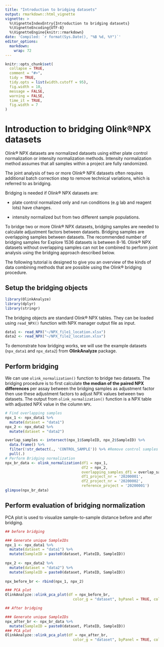 ```yaml
---
title: "Introduction to bridging datasets"
output: rmarkdown::html_vignette
vignette: >
  %\VignetteIndexEntry{Introduction to bridging datasets}
  %\VignetteEncoding{UTF-8}
  %\VignetteEngine{knitr::rmarkdown}
date: 'Compiled: `r format(Sys.Date(), "%B %d, %Y")`'
editor_options: 
  markdown: 
    wrap: 72
---
```


```r
knitr::opts_chunk$set(
  collapse = TRUE,
  comment = "#>",
  tidy = TRUE,
  tidy.opts = list(width.cutoff = 95),
  fig.width = 10,
  message = FALSE,
  warning = FALSE,
  time_it = TRUE,
  fig.width = 7
)
```

# Introduction to bridging Olink®NPX datasets

Olink® NPX datasets are normalized datasets using either plate control
normalization or intensity normalization methods. Intensity
normalization method assumes that all samples within a project are fully
randomized.

The joint analysis of two or more Olink® NPX datasets often requires
additional batch correction step to remove technical variations, which
is referred to as bridging.

Bridging is needed if Olink® NPX datasets are:

-   plate control normalized only and run conditions (e.g lab and
    reagent lots) have changes.

-   intensity normalized but from two different sample populations.

To bridge two or more Olink® NPX datasets, bridging samples are needed
to calculate adjustment factors between datasets. Bridging samples are 
overlapping samples between datasets. The recommended number
of bridging samples for Explore 1536 datasets is between 8-16. Olink® 
NPX datasets without overlapping samples can not be combined to perform 
joint analysis using the bridging approach described below.

The following tutorial is designed to give you an overview of the kinds
of data combining methods that are possible using the Olink® bridging
procedure.

## Setup the bridging objects

```r
library(OlinkAnalyze)
library(dplyr)
library(stringr)
```

The bridging objects are standard Olink® NPX tables. They can be loaded using 
`read_NPX()` function with NPX manager output file as input.

```r
data1 <- read_NPX("~/NPX_file1_location.xlsx")
data2 <- read_NPX("~/NPX_file2_location.xlsx")
```  

To demonstrate how bridging works, we will use the example datasets
(`npx_data1` and `npx_data2`) from **OlinkAnalyze** package.


## Perform bridging

We can use `olink_normalization()` function to bridge two datasets. The bridging 
procedure is to first calculate **the median of the paired NPX differences** per
assay between the bridging samples as adjustment factor then use these adjustment 
factors to adjust NPX values between two datasets. The output from 
`olink_normalization()` function is a NPX table with adjusted NPX value in the 
column `NPX`.

```r
           
# Find overlapping samples
npx_1 <- npx_data1 %>% 
  mutate(dataset = "data1")
npx_2 <- npx_data2 %>% 
  mutate(dataset = "data2")

overlap_samples <- intersect(npx_1$SampleID, npx_2$SampleID) %>% 
  data.frame() %>% 
  filter(!str_detect(., 'CONTROL_SAMPLE')) %>% #Remove control samples
  pull(.)
# Perform Bridging normalization
npx_br_data <- olink_normalization(df1 = npx_1, 
                                   df2 = npx_2, 
                                   overlapping_samples_df1 = overlap_samples,
                                   df1_project_nr = '20200001',
                                   df2_project_nr = '20200002',
                                   reference_project = '20200001')
glimpse(npx_br_data)

```

## Perform evaluation of bridging normalization

PCA plot is used to visualize sample-to-sample distance before and after bridging.

```r
## before bridging

### Generate unique SampleIDs
npx_1 <- npx_data1 %>% 
  mutate(dataset = "data1") %>% 
  mutate(SampleID = paste0(dataset, PlateID, SampleID))
  
npx_2 <- npx_data2 %>% 
  mutate(dataset = "data2") %>% 
  mutate(SampleID = paste0(dataset, PlateID, SampleID))
             
npx_before_br <- rbind(npx_1, npx_2)

### PCA plot
OlinkAnalyze::olink_pca_plot(df = npx_before_br,
                               color_g = "dataset", byPanel = TRUE, coloroption = c('orange', 'darkblue')) 

```


```r
## After bridging

### Generate unique SampleIDs
npx_after_br <- npx_br_data %>% 
  mutate(SampleID = paste0(dataset, PlateID, SampleID))
### PCA plot
OlinkAnalyze::olink_pca_plot(df = npx_after_br,
                               color_g = "dataset", byPanel = TRUE, coloroption = c('orange', 'darkblue')) 
```

